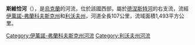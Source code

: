 {{Unreferenced|time=2015-09-22T01:32:40+00:00}}
<!-- 檔案不存在 [[Image:Річка_Свіча_(притока_Дністра).jpg|right]] -->

'''斯維恰河'''（{{lang-uk|Свіча}}），是[[烏克蘭|烏克蘭]]的河流，位於該國西部，屬於[[德涅斯特河|德涅斯特河]]的右支流，流經[[伊萬諾-弗蘭科夫斯克州|伊萬諾-弗蘭科夫斯克州]]和[[利沃夫州|利沃夫州]]，河道全長107公里，流域面積1,493平方公里。

{{DEFAULTSORT:Свіча (річка)}}
[[Category:伊萬諾-弗蘭科夫斯克州河流|Category:伊萬諾-弗蘭科夫斯克州河流]]
[[Category:利沃夫州河流|Category:利沃夫州河流]]


{{Ukraine-river-stub}}